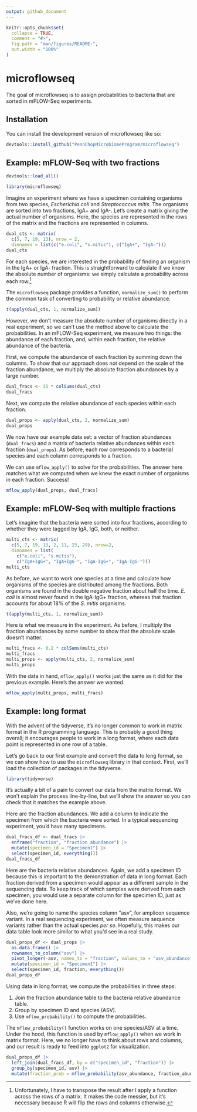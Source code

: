 ```yaml
---
output: github_document
---
```


<!-- README.md is generated from README.Rmd. Please edit that file -->

```r
knitr::opts_chunk$set(
  collapse = TRUE,
  comment = "#>",
  fig.path = "man/figures/README-",
  out.width = "100%"
)
```

# microflowseq

<!-- badges: start -->
<!-- badges: end -->

The goal of microflowseq is to assign probabilities to bacteria that are sorted
in mFLOW-Seq experiments.

## Installation

You can install the development version of microflowseq like so:

``` r
devtools::install_github("PennChopMicrobiomeProgram/microflowseq")
```

## Example: mFLOW-Seq with two fractions

```r
devtools::load_all()
```

```r
library(microflowseq)
```

Imagine an experiment where we have a specimen containing organisms from two
species, *Escherichia coli* and *Streptococcus mitis*. The organisms are sorted
into two fractions, IgA+ and IgA-. Let's create a matrix giving the actual
number of organisms. Here, the species are represented in the rows of the
matrix and the fractions are represented in columns.

```r
dual_cts <- matrix(
  c(5, 7, 19, 13), nrow = 2,
  dimnames = list(c("e.coli", "s.mitis"), c("IgA+", "IgA-")))
dual_cts
```

For each species, we are interested in the probability of finding an organism
in the IgA+ or IgA- fraction. This is straightforward to calculate if we know
the absolute number of organisms: we simply calculate a probability across each
row.[^1]

The `microflowseq` package provides a function, `normalize_sum()` to perform
the common task of converting to probability or relative abundance.

[^1]: Unfortunately, I have to transpose the result after I apply a function
across the rows of a matrix. It makes the code messier, but it's necessary
because R will flip the rows and columns otherwise.

```r
t(apply(dual_cts, 1, normalize_sum))
```

However, we don't measure the absolute number of organisms directly in a real
experiment, so we can't use the method above to calculate the probabilities. In
an mFLOW-Seq experiment, we measure two things: the abundance of each fraction,
and, within each fraction, the relative abundance of the bacteria.

First, we compute the abundance of each fraction by summing down the columns.
To show that our approach does not depend on the scale of the fraction
abundance, we multiply the absolute fraction abundances by a large number.

```r
dual_fracs <- 35 * colSums(dual_cts)
dual_fracs
```

Next, we compute the relative abundance of each species within each fraction.

```r
dual_props <- apply(dual_cts, 2, normalize_sum)
dual_props
```

We now have our example data set: a vector of fraction abundances
(`dual_fracs`) and a matrix of bacteria relative abundances within each
fraction (`dual_props`). As before, each row corresponds to a bacterial species
and each column corresponds to a fraction.

We can use `mflow_apply()` to solve for the probabilities. The answer here
matches what we computed when we knew the exact number of organisms in each
fraction. Success!

```r
mflow_apply(dual_props, dual_fracs)
```

## Example: mFLOW-Seq with multiple fractions

Let's imagine that the bacteria were sorted into four fractions, according to
whether they were tagged by IgA, IgG, both, or neither.

```r
multi_cts <- matrix(
  c(5, 7, 19, 13, 2, 11, 23, 29), nrow=2,
  dimnames = list(
    c("e.coli", "s.mitis"),
    c("IgA+IgG+", "IgA+IgG-", "IgA-IgG+", "IgA-IgG-")))
multi_cts
```

As before, we want to work one species at a time and calculate how organisms of
the species are distributed among the fractions. Both organisms are found in
the double negative fraction about half the time. *E. coli* is almost never
found in the IgA-IgG+ fraction, whereas that fraction accounts for about 18% of
the *S. mitis* organisms.

```r
t(apply(multi_cts, 1, normalize_sum))
```

Here is what we measure in the experiment. As before, I multiply the fraction
abundances by some number to show that the absolute scale doesn't matter.

```r
multi_fracs <- 0.2 * colSums(multi_cts)
multi_fracs
multi_props <- apply(multi_cts, 2, normalize_sum)
multi_props
```

With the data in hand, `mflow_apply()` works just the same as it did for the
previous example. Here's the answer we wanted.

```r
mflow_apply(multi_props, multi_fracs)
```

## Example: long format

With the advent of the tidyverse, it's no longer common to work in matrix
format in the R programming language. This is probably a good thing overall; it
encourages people to work in a long format, where each data point is
represented in one row of a table.

Let's go back to our first example and convert the data to long format, so we
can show how to use the `microflowseq` library in that context. First, we'll
load the collection of packages in the tidyverse.

```r
library(tidyverse)
```

It's actually a bit of a pain to convert our data from the matrix format. We
won't explain the process line-by-line, but we'll show the answer so you can
check that it matches the example above.

Here are the fraction abundances. We add a column to indicate the specimen from
which the bacteria were sorted. In a typical sequencing experiment, you'd have
many specimens.

```r
dual_fracs_df <- dual_fracs |>
  enframe("fraction", "fraction_abundance") |>
  mutate(specimen_id = "Specimen1") |>
  select(specimen_id, everything())
dual_fracs_df
```

Here are the bacteria relative abundances. Again, we add a specimen ID because
this is important to the demonstration of data in long format. Each fraction
derived from a specimen would appear as a different sample in the sequencing
data. To keep track of which samples were derived from each specimen, you would
use a separate column for the specimen ID, just as we've done here.

Also, we're going to name the species column "asv", for amplicon sequence
variant. In a real sequencing experiment, we often measure sequence variants
rather than the actual species *per se*. Hopefully, this makes our data table
look more similar to what you'd see in a real study.

```r
dual_props_df <- dual_props |>
  as.data.frame() |>
  rownames_to_column("asv") |>
  pivot_longer(-asv, names_to = "fraction", values_to = "asv_abundance") |>
  mutate(specimen_id = "Specimen1") |>
  select(specimen_id, fraction, everything())
dual_props_df
```

Using data in long format, we compute the probabilities in three steps:

1. Join the fraction abundance table to the bacteria relative abundance table.
2. Group by specimen ID and species (ASV).
3. Use `mflow_probability()` to compute the probabilities.

The `mflow_probability()` function works on one species/ASV at a time. Under
the hood, this function is used by `mflow_apply()` when we work in matrix
format. Here, we no longer have to think about rows and columns, and our result
is ready to feed into `ggplot2` for visualization.

```r
dual_props_df |>
  left_join(dual_fracs_df, by = c("specimen_id", "fraction")) |>
  group_by(specimen_id, asv) |>
  mutate(fraction_prob = mflow_probability(asv_abundance, fraction_abundance))
```
